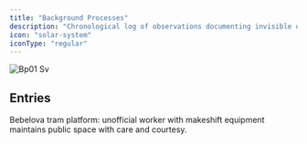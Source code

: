 ```yaml
---
title: "Background Processes"
description: "Chronological log of observations documenting invisible operations, inheritance patterns, and legacy system behaviours."
icon: "solar-system"
iconType: "regular"
---
```


![Bp01 Sv](/images/bp01.svg)

## Entries

<Columns cols={2}>
  <Card title="maintenance-protocol-20251004" icon="solar-system" iconType="regular" href="/bp-01/maintenance-protocol-20251004" img="/images/cf-half6.svg" cta="View">
    Bebelova tram platform: unofficial worker with makeshift equipment maintains public space with care and courtesy.
  </Card>
</Columns>

## 